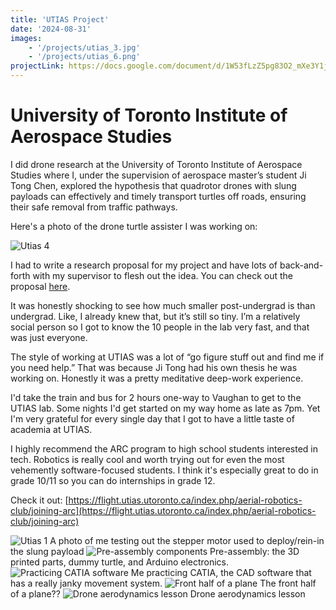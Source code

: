 ```yaml
---
title: 'UTIAS Project'
date: '2024-08-31'
images:
    - '/projects/utias_3.jpg'
    - '/projects/utias_6.png'
projectLink: https://docs.google.com/document/d/1W53fLzZ5pg83O2_mXe3Y1j-Qw88WaR1iHBluYPX5ghE/edit?usp=sharing
---
```


# University of Toronto Institute of Aerospace Studies

I did drone research at the University of Toronto Institute of Aerospace Studies where I, under the supervision of aerospace master’s student Ji Tong Chen, explored the hypothesis that quadrotor drones with slung payloads can effectively and timely transport turtles off roads, ensuring their safe removal from traffic pathways.

Here's a photo of the drone turtle assister I was working on:

![Utias 4](/projects/utias_4.jpg)

I had to write a research proposal for my project and have lots of back-and-forth with my supervisor to flesh out the idea. You can check out the proposal [here](https://docs.google.com/document/d/1W53fLzZ5pg83O2_mXe3Y1j-Qw88WaR1iHBluYPX5ghE/edit?usp=sharing).

It was honestly shocking to see how much smaller post-undergrad is than undergrad. Like, I already knew that, but it’s still so tiny. I’m a relatively social person so I got to know the 10 people in the lab very fast, and that was just everyone.

The style of working at UTIAS was a lot of “go figure stuff out and find me if you need help.” That was because Ji Tong had his own thesis he was working on. Honestly it was a pretty meditative deep-work experience.

I'd take the train and bus for 2 hours one-way to Vaughan to get to the UTIAS lab. Some nights I'd get started on my way home as late as 7pm. Yet I'm very grateful for every single day that I got to have a little taste of academia at UTIAS.

I highly recommend the ARC program to high school students interested in tech. Robotics is really cool and worth trying out for even the most vehemently software-focused students. I think it's especially great to do in grade 10/11 so you can do internships in grade 12.

Check it out:
[https://flight.utias.utoronto.ca/index.php/aerial-robotics-club/joining-arc](https://flight.utias.utoronto.ca/index.php/aerial-robotics-club/joining-arc)

![Utias 1](/projects/utias_1.jpg)
A photo of me testing out the stepper motor used to deploy/rein-in the slung payload
![Pre-assembly components](/projects/utias_2.jpg)
Pre-assembly: the 3D printed parts, dummy turtle, and Arduino electronics.
![Practicing CATIA software](/projects/utias_5.png)
Me practicing CATIA, the CAD software that has a really janky movement system.
![Front half of a plane](/projects/utias_7.png)
The front half of a plane??
![Drone aerodynamics lesson](/projects/utias_8.png)
Drone aerodynamics lesson
